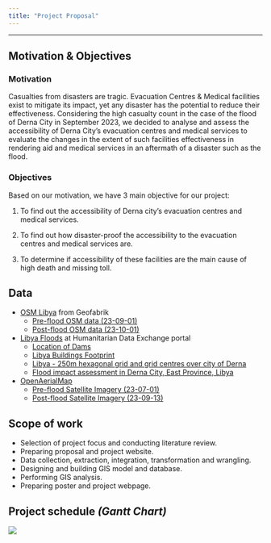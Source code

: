```yaml
---
title: "Project Proposal"
---
```

___

## Motivation & Objectives

### Motivation

Casualties from disasters are tragic. Evacuation Centres & Medical facilities exist to mitigate its impact, yet any disaster has the potential to reduce their effectiveness. Considering the high casualty count in the case of the flood of Derna City in September 2023, we decided to analyse and assess the accessibility of Derna City’s evacuation centres and medical services to evaluate the changes in the extent of such facilities effectiveness in rendering aid and medical services in an aftermath of a disaster such as the flood. 

### Objectives

Based on our motivation, we have 3 main objective for our project:

1. To find out the accessibility of Derna city’s evacuation centres and medical services. 

2. To find out how disaster-proof the accessibility to the evacuation centres and medical services are.

3. To determine if accessibility of these facilities are the main cause of high death and missing toll. 

## Data

- [OSM Libya](https://download.geofabrik.de/africa/libya.html) from Geofabrik
  - [Pre-flood OSM data (23-09-01)](https://download.geofabrik.de/africa/libya-230901-free.shp.zip)
  - [Post-flood OSM data (23-10-01)](https://download.geofabrik.de/africa/libya-231001-free.shp.zip)
- [Libya Floods](https://data.humdata.org/event/f1c3a777-4079-49fb-9d64-12a72f46f1e3) at Humanitarian Data Exchange portal
  - [Location of Dams](https://data.humdata.org/dataset/b4641a65-ad1e-4ee9-a35a-0d6ce22d90aa/resource/8a96145c-e889-4959-992f-a87ec4cb6685/download/libya-dams.geojson)
  - [Libya Buildings Footprint](https://data.humdata.org/dataset/cf84d369-eaba-410e-8e38-778eeb238f71/resource/b8dcedcc-614f-45c4-8618-d3c89a6c36b6/download/open_buildings_v3_polygons_your_own_wkt_polygon_derna.csv.gz)
  - [Libya - 250m hexagonal grid and grid centres over city of Derna](/documents/Derna_city_250m_hexagon.zip)
  - [Flood impact assessment in Derna City, East Province, Libya](https://unosat.org/static/unosat_filesystem/3671/FL20230912LBY_SHP.zip)
- [OpenAerialMap](https://openaerialmap.org/)
  - [Pre-flood Satellite Imagery (23-07-01)](https://oin-hotosm.s3.us-east-1.amazonaws.com/6502b20a0906de000167e691/0/6502b20a0906de000167e692.tif)
  - [Post-flood Satellite Imagery (23-09-13)](https://oin-hotosm.s3.us-east-1.amazonaws.com/6502980d0906de000167e681/0/6502980d0906de000167e682.tif)

## Scope of work

- Selection of project focus and conducting literature review.
- Preparing proposal and project website.
- Data collection, extraction, integration, transformation and wrangling.
- Designing and building GIS model and database.
- Performing GIS analysis.
- Preparing poster and project webpage.

## Project schedule *(Gantt Chart)*

![](/pictures/Project Gantt Chart.png)

